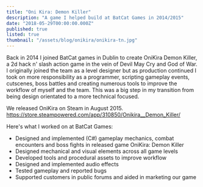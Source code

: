 ```yaml
---
title: "Oni Kira: Demon Killer"
description: "A game I helped build at BatCat Games in 2014/2015"
date: "2018-05-29T00:00:00.000Z"
published: true
listed: true
thumbnail: "/assets/blog/onikira/onikira-tn.jpg"
---
```


<YouTube videoID="6AMTGELgglA" />

Back in 2014 I joined BatCat games in Dublin to create OniKira Demon Killer, a 2d hack n' slash action game in the vein of Devil May Cry and God of War.
I originally joined the team as a level designer but as production continued I took on more responsibility as a programmer, scripting gameplay events, cutscenes, boss battles and creating numerous tools to improve the workflow of myself and the team. This was a big step in my transition from being design orientated to a more technical focused.

We released OniKira on Steam in August 2015.
https://store.steampowered.com/app/310850/Onikira__Demon_Killer/

Here's what I worked on at BatCat Games:

- Designed and implemented (C#) gameplay mechanics, combat encounters and boss fights in released game OniKira: Demon Killer
- Designed mechanical and visual elements across all game levels
- Developed tools and procedural assets to improve workflow
- Designed and implemented audio effects
- Tested gameplay and reported bugs
- Supported customers in public forums and aided in marketing our game
